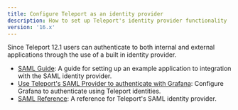 ```yaml
---
title: Configure Teleport as an identity provider
description: How to set up Teleport's identity provider functionality
version: '16.x'
---
```


Since Teleport 12.1 users can authenticate to both internal and external applications
through the use of a built in identity provider.

- [SAML Guide](/docs/ver/16.x/access-controls/idps/saml-guide): A guide for setting up an example application to integration with the SAML identity provider.
- [Use Teleport's SAML Provider to authenticate with Grafana](/docs/ver/16.x/access-controls/idps/saml-grafana): Configure Grafana to authenticate using Teleport identities.
- [SAML Reference](/docs/ver/16.x/access-controls/idps/saml-reference): A reference for Teleport's SAML identity provider.
